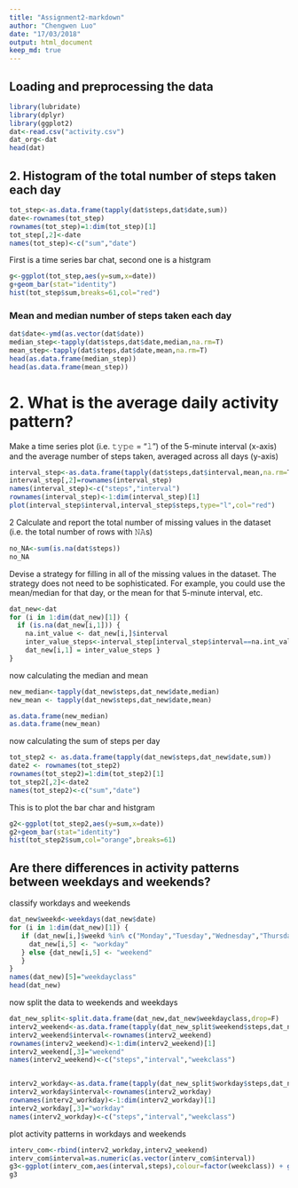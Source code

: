 ```yaml
---
title: "Assignment2-markdown"
author: "Chengwen Luo"
date: "17/03/2018"
output: html_document
keep_md: true 
---
```


## Loading and preprocessing the data
```r
library(lubridate)
library(dplyr)
library(ggplot2)
dat<-read.csv("activity.csv")
dat_org<-dat
head(dat)
```

## 2. Histogram of the total number of steps taken each day

``` r
tot_step<-as.data.frame(tapply(dat$steps,dat$date,sum))
date<-rownames(tot_step)
rownames(tot_step)=1:dim(tot_step)[1]
tot_step[,2]<-date
names(tot_step)<-c("sum","date")
```

First is a time series bar chat, second one is a histgram
```r
g<-ggplot(tot_step,aes(y=sum,x=date))
g+geom_bar(stat="identity") 
hist(tot_step$sum,breaks=61,col="red")
```

### Mean and median number of steps taken each day
```r
dat$date<-ymd(as.vector(dat$date))
median_step<-tapply(dat$steps,dat$date,median,na.rm=T)
mean_step<-tapply(dat$steps,dat$date,mean,na.rm=T)
head(as.data.frame(median_step))
head(as.data.frame(mean_step))
```

# 2. What is the average daily activity pattern?
Make a time series plot (i.e. 𝚝𝚢𝚙𝚎 = "𝚕") of the 5-minute interval (x-axis) and the average number of steps taken, averaged across all days (y-axis)

```r
interval_step<-as.data.frame(tapply(dat$steps,dat$interval,mean,na.rm=T))
interval_step[,2]=rownames(interval_step)
names(interval_step)<-c("steps","interval")
rownames(interval_step)<-1:dim(interval_step)[1]
plot(interval_step$interval,interval_step$steps,type="l",col="red")
```

2 Calculate and report the total number of missing values in the dataset (i.e. the total number of rows with 𝙽𝙰s)

```r
no_NA<-sum(is.na(dat$steps))
no_NA
```

Devise a strategy for filling in all of the missing values in the dataset. The strategy does not need to be sophisticated. For example, you could use the mean/median for that day, or the mean for that 5-minute interval, etc.
```r
dat_new<-dat
for (i in 1:dim(dat_new)[1]) {
  if (is.na(dat_new[i,1])) {
    na.int_value <- dat_new[i,]$interval
    inter_value_steps<-interval_step[interval_step$interval==na.int_value,]$steps
    dat_new[i,1] = inter_value_steps }
}
```

now calculating the median and mean 

```r
new_median<-tapply(dat_new$steps,dat_new$date,median)
new_mean <- tapply(dat_new$steps,dat_new$date,mean)

as.data.frame(new_median)
as.data.frame(new_mean)
```

now calculating the sum of steps per day
```r
tot_step2 <- as.data.frame(tapply(dat_new$steps,dat_new$date,sum))
date2 <- rownames(tot_step2)
rownames(tot_step2)=1:dim(tot_step2)[1]
tot_step2[,2]<-date2
names(tot_step2)<-c("sum","date")
```

This is to plot the bar char and histgram
```r
g2<-ggplot(tot_step2,aes(y=sum,x=date))
g2+geom_bar(stat="identity") 
hist(tot_step2$sum,col="orange",breaks=61)
```

## Are there differences in activity patterns between weekdays and weekends?
classify workdays and weekends

```r
dat_new$weekd<-weekdays(dat_new$date)
for (i in 1:dim(dat_new)[1]) {
   if (dat_new[i,]$weekd %in% c("Monday","Tuesday","Wednesday","Thursday","Friday")) {
     dat_new[i,5] <- "workday"
   } else {dat_new[i,5] <- "weekend"
   }
}
names(dat_new)[5]="weekdayclass"
head(dat_new)
```

now split the data to weekends and weekdays

```r
dat_new_split<-split.data.frame(dat_new,dat_new$weekdayclass,drop=F)
interv2_weekend<-as.data.frame(tapply(dat_new_split$weekend$steps,dat_new_split$weekend$interval,mean))
interv2_weekend$interval<-rownames(interv2_weekend)
rownames(interv2_weekend)<-1:dim(interv2_weekend)[1]
interv2_weekend[,3]="weekend"
names(interv2_weekend)<-c("steps","interval","weekclass")


interv2_workday<-as.data.frame(tapply(dat_new_split$workday$steps,dat_new_split$workday$interval,mean))
interv2_workday$interval<-rownames(interv2_workday)
rownames(interv2_workday)<-1:dim(interv2_workday)[1]
interv2_workday[,3]="workday"
names(interv2_workday)<-c("steps","interval","weekclass")
```

plot activity patterns in workdays and weekends

```r


interv_com<-rbind(interv2_workday,interv2_weekend)
interv_com$interval=as.numeric(as.vector(interv_com$interval))
g3<-ggplot(interv_com,aes(interval,steps),colour=factor(weekclass)) + geom_line() + facet_grid(weekclass~.)
g3
```

